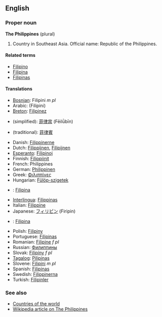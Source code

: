 ==English==
===Proper noun===
'''The Philippines''' (plural)

# Country in Southeast Asia. Official name: Republic of the Philippines.

====Related terms====
*[[Filipino]]
*[[Filipina]]
*[[Filipinas]]

====Translations====
*[[Bosnian]]: Filipini ''m pl''
*Arabic: (Filipini)
*[[Breton]]: [[Filipinez]]
*{{zh}} (simplified): [[菲律宾]] (Fēilǜbīn)
*{{zh}} (traditional): [[菲律賓]]
*Danish: [[Filippinerne]]
*Dutch: [[Filippijnen]], [[Filipijnen]]
*[[Esperanto]]: [[Filipinoj]]
*Finnish: [[Filippiinit]]
*French: Philippines
*German: [[Philippinen]]
*Greek: [[Φιλιππίνες]]
*Hungarian: [[Fülöp-szigetek]]
*{{id}}: [[Filipina]]
*[[Interlingua]]: [[Filippinas]]
*Italian: [[Filippine]]
*Japanese: [[フィリピン]] (Firipin)
*{{ms}}: [[Filipina]]
*Polish: [[Filipiny]]
*Portuguese: [[Filipinas]]
*Romanian: [[Filipine]] ''f pl''
*Russian: [[Филиппины]]
*Slovak: [[Filipíny]] ''f pl''
*[[Tagalog]]: [[Pilipinas]]
*Slovene: [[Filipini]] ''m pl''
*Spanish: [[Filipinas]]
*Swedish: [[Filippinerna]]
*Turkish: [[Filipinler]]

===See also===
*[[Countries of the world]]
*[[w:en:Philippines|Wikipedia article on The Philippines]]